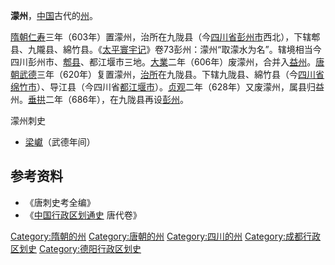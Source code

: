 '''濛州'''，[[中国|中国]]古代的[[州|州]]。

[[隋朝|隋朝]][[仁寿_(隋朝)|仁寿]]三年（603年）置濛州，治所在九陇县（今[[四川省|四川省]][[彭州市|彭州市]]西北），下辖郫县、九隴县、綿竹县。《[[太平寰宇记|太平寰宇记]]》卷73彭州：濛州“取濛水为名”。辖境相当今四川彭州市、[[郫县|郫县]]、都江堰市三地。[[大業|大業]]二年（606年）废濛州，合并入[[益州|益州]]。[[唐朝|唐朝]][[武德|武德]]三年（620年）复置濛州，[[治所|治所]]在九陇县。下辖九陇县、綿竹县（今[[四川省|四川省]][[绵竹市|绵竹市]]）、导江县（今四川省[[都江堰市|都江堰市]]）。[[贞观|贞观]]二年（628年）又废濛州，属县归益州。[[垂拱|垂拱]]二年（686年），在九陇县再设[[彭州_(古代)|彭州]]。
;濛州刺史
*[[梁巘|梁巘]]（武德年间）
== 参考资料 ==
*《唐刺史考全编》
*《[[中国行政区划通史|中国行政区划通史]] 唐代卷》

[[Category:隋朝的州|Category:隋朝的州]]
[[Category:唐朝的州|Category:唐朝的州]]
[[Category:四川的州|Category:四川的州]]
[[Category:成都行政区划史|Category:成都行政区划史]]
[[Category:德阳行政区划史|Category:德阳行政区划史]]